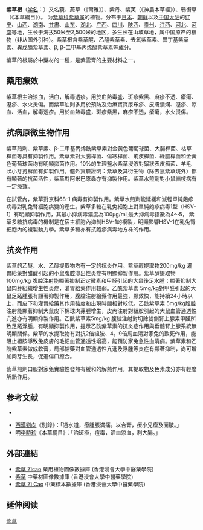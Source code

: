 {{Speciesbox
| name = 紫草根
| status = 
| status_system = 
| image = Lithospermum_erythrorhizon.jpg
| genus = Lithospermum
| species = erythrorhizon
| authority = Sieb. et Zucc.
}}

'''紫草根'''（[[学名|学名]]：{{lang|la|''Lithospermum erythrorhizon''}}）又名藐、茈草（《爾雅》）、紫丹、紫芙（《神農本草經》）、鴉銜草（《本草綱目》）。
为[[紫草科|紫草科]][[紫草属|紫草属]]的植物。分布于[[日本|日本]]、[[朝鲜|朝鲜]]以及[[中国大陆|中国大陆]]的[[辽宁|辽宁]]、[[山西|山西]]、[[湖南|湖南]]、[[甘肃|甘肃]]、[[山东|山东]]、[[湖北|湖北]]、[[广西|广西]]、[[四川|四川]]、[[陕西|陕西]]、[[贵州|贵州]]、[[江西|江西]]、[[河北|河北]]、[[河南|河南]]等地，生长于海拔50米至2,500米的地区，多生长在山坡草地，属中国原产的植物（非从国外引种）。紫草根含紫草醌、乙醯紫草素、去氧紫草素、異丁基紫草素、異戊醯紫草素、β, β-二甲基丙烯醯紫草素等成分。

紫草的根屬於中藥材的一種，是紫雲膏的主要材料之一。

== 藥用療效 ==
紫草根主治涼血，活血，解毒透疹。用於血熱毒盛、斑疹紫黑、麻疹不透、瘡瘍、溼疹、水火燙傷。而紫草油則多用於預防及治療寶寶尿布疹、皮膚潰爛、溼疹、涼血、活血，解毒透疹。用於血熱毒盛，斑疹紫黑，麻疹不透，瘡瘍，水火燙傷。

== 抗病原微生物作用 ==
紫草煎劑、紫草素、β-二甲基丙烯酰紫草素對金黃色葡萄球菌、大腸桿菌、枯草桿菌等具有抑製作用。紫草素對大腸桿菌、傷寒桿菌、痢疾桿菌、綠膿桿菌和金黃色葡萄球菌均有明顯抑菌作用。10%的生理鹽水紫草浸液對絮狀表皮癬菌、羊毛狀小芽孢癬菌有抑製作用。體外實驗證明：紫草及其衍生物（除去氫紫草烷外）都有顯著的抗菌活性，紫草對阿米巴原蟲亦有抑製作用。紫草水煎劑對小鼠結核病有一定療效。

在試管內，紫草對京科68-1 病毒有抑製作用。紫草水煎劑能延緩和減輕單純皰疹病毒對乳兔腎細胞病變的產生。紫草多糖在乳兔細胞上對單純皰疹病毒1型（HSV-1）有明顯抑製作用，其最小抑病毒濃度為100μg/ml,最大抑病毒指數為4～5， 紫草多糖抗病毒的機制是在宿主細胞內抑制HSV-1的複製，明顯影響HSV-1在乳兔腎細胞內的複製動力學。紫草多糖亦有抗皰疹病毒地方株的作用。

== 抗炎作用 ==
紫草的乙醚、水、乙醇提取物均有一定的抗炎作用。紫草醇提取物200mg/kg 灌胃給藥對醋酸引起的小鼠腹腔滲出性炎症有明顯抑製作用。紫草醇提取物100mg/kg 腹腔注射能顯著抑制正定黴素和甲醛引起的大鼠後足水腫；顯著抑制大鼠肉芽組織增生性炎症，灌胃給藥作用較弱。乙酰紫草素 5mg/kg對甲醛引起的大鼠足跖腫脹有顯著抑製作用，腹腔注射給藥作用最強，顯效快，能持續24小時以上，而皮下和灌胃給藥其作用強度和出現時間相對較低。乙酰紫草素 5mg/kg腹腔注射能顯著抑制大鼠皮下棉球肉芽腫增生，皮內注射對組胺引起的大鼠血管通透性亢進亦有明顯抑製作用。乙酰紫草素5mg/kg 腹腔注射對切除雙側腎上腺素甲醛所致足跖浮腫，有明顯抑製作用，提示乙酰紫草素的抗炎症作用與垂體腎上腺系統無明顯關係。紫草的水提取物有對抗2倍組胺、4。9倍馬血清對家兔的致死作用，能阻止組胺導致兔皮膚的毛細血管通透性增高，能預防家兔急性血清病。紫草素和乙酰紫草素做成軟膏，局部給藥對血管通透性亢進及浮腫等炎症有顯著抑制，尚可增加肉芽生長，促進傷口癒合。

紫草煎劑口服對家兔實驗性發熱有緩和的解熱作用，其提取物及色素成分亦有輕度解熱作用。

== 参考文献 ==
<div class="references-small">
* {{cite web| url =http://www.bioinfo.cn/db05/KmzwSpecies.php?action=view&id=2503| title =紫草| work =《中国高等植物数据库全库》| publisher =中国科学院微生物研究所| author =昆明植物研究所| accessdate =2009-02-24| deadurl =yes| archiveurl =https://web.archive.org/web/20111123212254/http://www.bioinfo.cn/db05/KmzwSpecies.php?action=view&id=2503| archivedate =2011-11-23}}
</div>
*[[西漢|西漢]][[劉向|劉向]]《別錄》：「通水道，療腫脹滿痛。以合膏，療小兒瘡及面皺。」
*明[[李時珍|李時珍]]《本草綱目》：「治斑疹，痘毒，活血涼血，利大腸。」

==外部連結==
* [http://libproject.hkbu.edu.hk/was40/detail?lang=ch&channelid=1288&searchword=herb_id=D00671 紫草 Zicao] {{Wayback|url=http://libproject.hkbu.edu.hk/was40/detail?lang=ch&channelid=1288&searchword=herb_id=D00671 |date=20160304200602 }} 藥用植物圖像數據庫 (香港浸會大學中醫藥學院) {{zh}}{{en}}
*[https://sys01.lib.hkbu.edu.hk/cmed/mmid/detail.php?pid=B00127 紫草] 中藥材圖像數據庫  (香港浸會大學中醫藥學院) {{zh}}{{en}} 
* [http://libproject.hkbu.edu.hk/was40/outline?page=1&channelid=44273&searchword=%E7%B4%AB%E8%8D%89&sortfield=+name_chi_sort 紫草 Zi Cao] {{Wayback|url=http://libproject.hkbu.edu.hk/was40/outline?page=1&channelid=44273&searchword=%E7%B4%AB%E8%8D%89&sortfield=+name_chi_sort |date=20160304110530 }} 中藥標本數據庫 (香港浸會大學中醫藥學院) {{zh-hant}}{{en}}

== 延伸阅读 ==
{{Wikisource further reading}}

{{Taxonbar|from=Q15592453}}

[[Category:紫草属|紫草]]